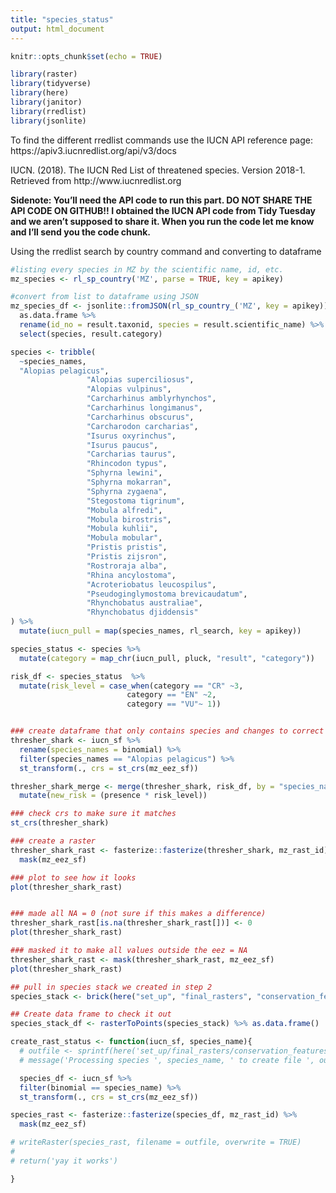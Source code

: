 ```yaml
---
title: "species_status"
output: html_document
---
```


```r
knitr::opts_chunk$set(echo = TRUE)

library(raster)
library(tidyverse)
library(here)
library(janitor)
library(rredlist)
library(jsonlite)
```



To find the different rredlist commands use the IUCN API reference page: https://apiv3.iucnredlist.org/api/v3/docs

IUCN. (2018). The IUCN Red List of threatened species. Version 2018-1. Retrieved from http://www.iucnredlist.org

**Sidenote: You'll need the API code to run this part. DO NOT SHARE THE API CODE ON GITHUB!! I obtained the IUCN API code from Tidy Tuesday and we aren't supposed to share it. When you run the code let me know and I'll send you the code chunk.**  

Using the rredlist search by country command and converting to dataframe
```r
#listing every species in MZ by the scientific name, id, etc.
mz_species <- rl_sp_country('MZ', parse = TRUE, key = apikey)

#convert from list to dataframe using JSON
mz_species_df <- jsonlite::fromJSON(rl_sp_country_('MZ', key = apikey)) %>% 
  as.data.frame %>% 
  rename(id_no = result.taxonid, species = result.scientific_name) %>% 
  select(species, result.category)

```

```r
species <- tribble(
  ~species_names,
  "Alopias pelagicus",
                 "Alopias superciliosus",
                 "Alopias vulpinus",
                 "Carcharhinus amblyrhynchos",
                 "Carcharhinus longimanus",
                 "Carcharhinus obscurus",
                 "Carcharodon carcharias",
                 "Isurus oxyrinchus",
                 "Isurus paucus",
                 "Carcharias taurus",
                 "Rhincodon typus",
                 "Sphyrna lewini",
                 "Sphyrna mokarran",
                 "Sphyrna zygaena",
                 "Stegostoma tigrinum",
                 "Mobula alfredi",
                 "Mobula birostris",
                 "Mobula kuhlii",
                 "Mobula mobular",
                 "Pristis pristis",
                 "Pristis zijsron",
                 "Rostroraja alba",
                 "Rhina ancylostoma",
                 "Acroteriobatus leucospilus",
                 "Pseudoginglymostoma brevicaudatum",
                 "Rhynchobatus australiae",
                 "Rhynchobatus djiddensis"
) %>% 
  mutate(iucn_pull = map(species_names, rl_search, key = apikey))

species_status <- species %>% 
  mutate(category = map_chr(iucn_pull, pluck, "result", "category"))

risk_df <- species_status  %>% 
  mutate(risk_level = case_when(category == "CR" ~3,
                          category == "EN" ~2,
                          category == "VU"~ 1))


### create dataframe that only contains species and changes to correct crs
thresher_shark <- iucn_sf %>% 
  rename(species_names = binomial) %>% 
  filter(species_names == "Alopias pelagicus") %>% 
  st_transform(., crs = st_crs(mz_eez_sf))

thresher_shark_merge <- merge(thresher_shark, risk_df, by = "species_names") %>% 
  mutate(new_risk = (presence * risk_level))

### check crs to make sure it matches
st_crs(thresher_shark)

### create a raster
thresher_shark_rast <- fasterize::fasterize(thresher_shark, mz_rast_id) %>%
  mask(mz_eez_sf)

### plot to see how it looks
plot(thresher_shark_rast)


### made all NA = 0 (not sure if this makes a difference)
thresher_shark_rast[is.na(thresher_shark_rast[])] <- 0
plot(thresher_shark_rast)

### masked it to make all values outside the eez = NA
thresher_shark_rast <- mask(thresher_shark_rast, mz_eez_sf)
plot(thresher_shark_rast)

```

```r
## pull in species stack we created in step 2
species_stack <- brick(here("set_up", "final_rasters", "conservation_features", "species_stack.tif"))

## Create data frame to check it out
species_stack_df <- rasterToPoints(species_stack) %>% as.data.frame()
```

```r
create_rast_status <- function(iucn_sf, species_name){
  # outfile <- sprintf(here('set_up/final_rasters/conservation_features/iucn_species/species_%s.tif'), species_name)
  # message('Processing species ', species_name, ' to create file ', outfile)

  species_df <- iucn_sf %>%
  filter(binomial == species_name) %>% 
  st_transform(., crs = st_crs(mz_eez_sf))

species_rast <- fasterize::fasterize(species_df, mz_rast_id) %>% 
  mask(mz_eez_sf)

# writeRaster(species_rast, filename = outfile, overwrite = TRUE)
# 
# return('yay it works')

}
```








